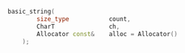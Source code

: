 ```cpp
basic_string(
		size_type			count,
		CharT				ch,
		Allocator const& 	alloc = Allocator()
	);
```

<!-- Optional description here  -->